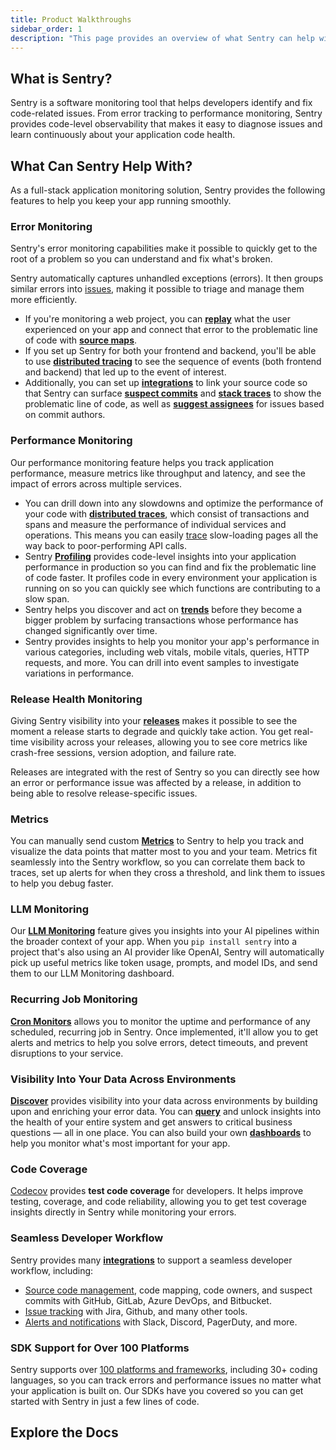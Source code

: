 ```yaml
---
title: Product Walkthroughs
sidebar_order: 1
description: "This page provides an overview of what Sentry can help with. Read our product guides to learn more about how to use Sentry's features."
---
```


## What is Sentry?

Sentry is a software monitoring tool that helps developers identify and fix code-related issues. From error tracking to performance monitoring, Sentry provides code-level observability that makes it easy to diagnose issues and learn continuously about your application code health.

## What Can Sentry Help With?

As a full-stack application monitoring solution, Sentry provides the following features to help you keep your app running smoothly.

### Error Monitoring

Sentry's error monitoring capabilities make it possible to quickly get to the root of a problem so you can understand and fix what's broken.

Sentry automatically captures unhandled exceptions (errors). It then groups similar errors into [issues](/product/issues/), making it possible to triage and manage them more efficiently.

- If you're monitoring a web project, you can [**replay**](/product/explore/session-replay/) what the user experienced on your app and connect that error to the problematic line of code with [**source maps**](/product/sentry-basics/integrate-frontend/upload-source-maps/).
- If you set up Sentry for both your frontend and backend, you'll be able to use [**distributed tracing**](/product/sentry-basics/concepts/tracing/distributed-tracing/) to see the sequence of events (both frontend and backend) that led up to the event of interest.
- Additionally, you can set up [**integrations**](/organization/integrations/source-code-mgmt/) to link your source code so that Sentry can surface [**suspect commits**](/product/issues/suspect-commits/) and [**stack traces**](/organization/integrations/source-code-mgmt/github/#stack-trace-linking) to show the problematic line of code, as well as [**suggest assignees**](/organization/integrations/source-code-mgmt/github/#suspect-commits-and-suggested-assignees) for issues based on commit authors.

### Performance Monitoring

Our performance monitoring feature helps you track application performance, measure metrics like throughput and latency, and see the impact of errors across multiple services.

- You can drill down into any slowdowns and optimize the performance of your code with [**distributed traces**](/product/sentry-basics/concepts/tracing/distributed-tracing/), which consist of transactions and spans and measure the performance of individual services and operations. This means you can easily [trace](/product/sentry-basics/concepts/tracing/trace-view/) slow-loading pages all the way back to poor-performing API calls.
- Sentry [**Profiling**](/product/explore/profiling/) provides code-level insights into your application performance in production so you can find and fix the problematic line of code faster. It profiles code in every environment your application is running on so you can quickly see which functions are contributing to a slow span.
- Sentry helps you discover and act on [**trends**](/product/performance/trends/) before they become a bigger problem by surfacing transactions whose performance has changed significantly over time.
- Sentry provides insights to help you monitor your app's performance in various categories, including web vitals, mobile vitals, queries, HTTP requests, and more. You can drill into event samples to investigate variations in performance.

### Release Health Monitoring

Giving Sentry visibility into your [**releases**](/product/releases/) makes it possible to see the moment a release starts to degrade and quickly take action. You get real-time visibility across your releases, allowing you to see core metrics like crash-free sessions, version adoption, and failure rate.

Releases are integrated with the rest of Sentry so you can directly see how an error or performance issue was affected by a release, in addition to being able to resolve release-specific issues.

### Metrics
You can manually send custom [**Metrics**](/product/metrics/) to Sentry to help you track and visualize the data points that matter most to you and your team. Metrics fit seamlessly into the Sentry workflow, so you can correlate them back to traces, set up alerts for when they cross a threshold, and link them to issues to help you debug faster.

### LLM Monitoring

Our [**LLM Monitoring**](/product/insights/llm-monitoring/) feature gives you insights into your AI pipelines within the broader context of your app. When you `pip install sentry` into a project that's also using an AI provider like OpenAI, Sentry will automatically pick up useful metrics like token usage, prompts, and model IDs, and send them to our LLM Monitoring dashboard.

### Recurring Job Monitoring

[**Cron Monitors**](/product/crons/) allows you to monitor the uptime and performance of any scheduled, recurring job in Sentry. Once implemented, it'll allow you to get alerts and metrics to help you solve errors, detect timeouts, and prevent disruptions to your service.

### Visibility Into Your Data Across Environments

[**Discover**](/product/explore/discover-queries/) provides visibility into your data across environments by building upon and enriching your error data. You can [**query**](/product/explore/discover-queries/query-builder/) and unlock insights into the health of your entire system and get answers to critical business questions — all in one place. You can also build your own [**dashboards**](/product/dashboards/) to help you monitor what's most important for your app.

### Code Coverage

[Codecov](/product/codecov/) provides **test code coverage** for developers. It helps improve testing, coverage, and code reliability, allowing you to get test coverage insights directly in Sentry while monitoring your errors.

### Seamless Developer Workflow

Sentry provides many [**integrations**](/organization/integrations/) to support a seamless developer workflow, including:

- [Source code management](/organization/integrations/source-code-mgmt/), code mapping, code owners, and suspect commits with GitHub, GitLab, Azure DevOps, and Bitbucket.
- [Issue tracking](/organization/integrations/issue-tracking/) with Jira, Github, and many other tools.
- [Alerts and notifications](/organization/integrations/notification-incidents/) with Slack, Discord, PagerDuty, and more.

### SDK Support for Over 100 Platforms

Sentry supports over [100 platforms and frameworks](/platforms/), including 30+ coding languages, so you can track errors and performance issues no matter what your application is built on. Our SDKs have you covered so you can get started with Sentry in just a few lines of code.

## Explore the Docs

<PageGrid />
